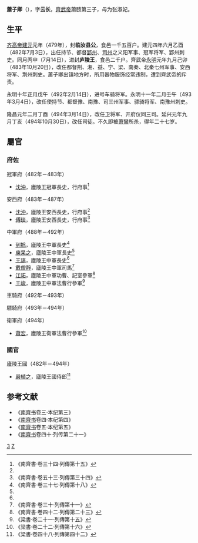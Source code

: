 {{東亞男性歷史人物
|名稱 =廬陵王
|身份 =南朝齊政治人物
|姓名 =蕭子卿
|字 =雲長
|封爵 =臨汝縣開國公→廬陵郡王
|出生日期 =[[南朝宋|南朝宋]][[泰始_(劉宋)|泰始]]四年（468年）
|出生地點 =
|婚年 =
|逝世日期 =[[南朝齊|南朝齊]][[延興_(南齊)|延興]]元年（494年）
|逝世地點 =[[揚州_(古代)|楊州]][[丹楊郡|丹楊郡]][[建康縣|建康縣]]
|諡號 =
|墓葬 =
|經歷 =
* 479年－482年<br/>臨汝縣開國公
* 482年－483年<br/>持節、都督郢州司州之義陽諸軍事、冠軍將軍、[[郢州_(劉宋)|郢州]]刺史、廬陵王
* 483年－484年<br/>持節、都督荊湘益寧梁南北秦七州諸軍事、安西將軍、[[荊州_(古代)|荊州]]刺史、廬陵王
* 484年－487年<br/>持節、都督荊湘寧梁南北秦六州諸軍事、安西將軍、荊州刺史、廬陵王
* 487年－488年<br/>[[侍中|侍中]]、中護軍、廬陵王
* 488年<br/>侍中、[[祕書監|祕書監]]、領右衛將軍、廬陵王
* 488年－492年<br/>侍中、中軍將軍、廬陵王
* 492年－493年<br/>侍中、車騎將軍、廬陵王
* 493年<br/>使持節、侍中、都督南豫豫司三州諸軍事、驃騎將軍、[[南豫州_(劉宋)|南豫州]]刺史、廬陵王
* 493年<br/>廬陵王
* 493年－494年<br/>侍中、驃騎將軍、廬陵王
* 494年<br/>衛將軍、開府儀同三司、廬陵王
* 494年<br/>[[司徒|司徒]]、廬陵王
|注釋 =
}}
'''蕭子卿'''（{{bd|468年||494年||catIdx=X}}），字'''云长'''，[[齊武帝|齊武帝]]蕭赜第三子，母为张淑妃。

==生平==
[[齐高帝|齐高帝]][[建元_(南齐)|建元]]元年（479年），封'''临汝县公'''，食邑一千五百户。建元四年六月乙酉（482年7月3日），出任持节、都督[[郢州|郢州]]、[[司州|司州]]之义阳军事、冠军将军、郢州刺史。同月丙申（7月14日），进封'''庐陵王'''，食邑二千户。齊武帝[[永明|永明]]元年九月己卯（483年10月20日），改任都督荆、湘、益、宁、梁、南秦、北秦七州军事、安西将军、荆州刺史。蕭子卿出镇地方时，所用器物服饰经常违制，遭到齊武帝的斥责。

永明十年正月戊午（492年2月14日），进号车骑将军。永明十一年二月壬午（493年3月4日），改任使持节、都督豫、南豫、司三州军事、骠骑将军、南豫州刺史。

隆昌元年二月丁酉（494年3月14日），改任卫将军、开府仪同三司。延兴元年九月丁亥（494年10月30日），改任司徒。不久即被[[萧鸞|萧鸞]]所杀，得年二十七岁。

==屬官==
===府佐===
;冠軍府（482年－483年）
*[[沈沖|沈沖]]，廬陵王冠軍長史，行府事<ref name=nqs34>《南齊書·卷三十四·列傳第十五》</ref>

;安西府（483年－487年）
*[[沈沖|沈沖]]，廬陵王安西長史，行府事<ref name=nqs34/>
*[[傅琰|傅琰]]，廬陵王安西長史，行府事<ref>《南齊書·卷五十三·列傳第三十四》</ref>

;中軍府（488年－492年）
*[[到撝|到撝]]，廬陵王中軍長史<ref>《南齊書·卷三十七·列傳第十八》</ref>
*[[庾杲之|庾杲之]]，廬陵王中軍長史<ref name=nqs34/>
*[[王諶|王諶]]，廬陵王中軍長史<ref name=nqs34/>
*[[戴僧靜|戴僧靜]]，廬陵王中軍司馬<ref>《南齊書·卷三十·列傳第十一》</ref>
*[[江祏|江祏]]，廬陵王中軍功曹、記室參軍<ref>《南齊書·卷四十二·列傳第二十三》</ref>
*[[王峻_(南朝)|王峻]]，廬陵王中軍法曹行參軍<ref>《梁書·卷二十一·列傳第十五》</ref>

;車騎府（492年－493年）

;驃騎府（493年－494年）

;衛軍府（494年）
*[[蕭宏|蕭宏]]，廬陵王衛軍法曹行參軍<ref>《梁書·卷二十二·列傳第十六》</ref>

===國官===
;廬陵王國（482年－494年）
*[[嚴植之|嚴植之]]，廬陵王國侍郎<ref>《梁書·卷四十八·列傳第四十二》</ref>

==参考文献 ==
*《[[南齊书|南齊书]]卷三·本纪第三》
*《[[南齊书|南齊书]]卷四·本纪第四》
*《[[南齊书|南齊书]]卷五·本纪第五》
*《[[南齊书|南齊书]]卷四十·列传第二十一》
{{reflist|2}}
[[Category:齊武帝皇子|3]]
[[Category:蘭陵蕭氏|Z]]